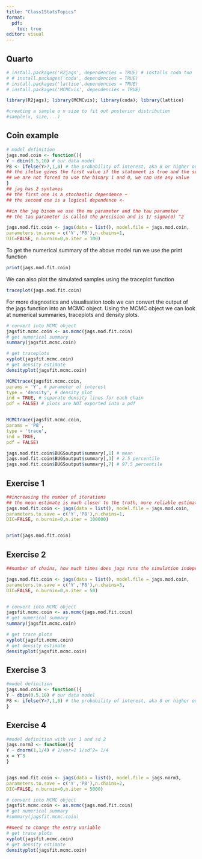 ```yaml
---
title: "Class1StatsTopics"
format:
  pdf:
    toc: true
editor: visual
---
```


## Quarto

```r
# install.packages('R2jags', dependencies = TRUE) # installs coda too
# # install.packages('coda', dependencies = TRUE)
# install.packages('lattice',dependencies = TRUE)
# install.packages('MCMCvis', dependencies = TRUE)
```

```r
library(R2jags); library(MCMCvis); library(coda); library(lattice)
```

```r
#creating a sample o n size to fit out posterior distribution
#sample(x, size,...)

```

## Coin example

```r

# model definition
jags.mod.coin <- function(){
Y ~ dbin(0.5,10) # our data model
P8 <- ifelse(Y>7,1,0) # the probability of interest, aka 8 or higher out of 10
## the ifelse gives the first value if the statement is true and the second value if the statement is false.
## we are not forced to use the binary 1 and 0, we can use any value
}
## jag has 2 syntaxes
## the first one is a stochastic dependence ~
## the second one is a logical dependence <-

##in the jag binom we use the mu parameter and the tau parameter
## the tau parameter is called the precision and is 1/ sigma(σ) ^2

```

```r

jags.mod.fit.coin <- jags(data = list(), model.file = jags.mod.coin,
parameters.to.save = c('Y','P8'),n.chains=1,
DIC=FALSE, n.burnin=0,n.iter = 100)

```
To get the numerical summary of the above model run we use the print function
```r

print(jags.mod.fit.coin)

```
We can also plot the simulated samples using the traceplot function
```r

traceplot(jags.mod.fit.coin)

```
For more diagnostics and visualisation tools we can convert the output of the jags function into an MCMC
object. Using the MCMC object we can look at numerical summaries, traceplots and density plots.
```r

# convert into MCMC object
jagsfit.mcmc.coin <- as.mcmc(jags.mod.fit.coin)
# get numerical summary
summary(jagsfit.mcmc.coin)

```

```r

# get traceplots
xyplot(jagsfit.mcmc.coin)
# get density estimate
densityplot(jagsfit.mcmc.coin)

```

```r

MCMCtrace(jagsfit.mcmc.coin,
params = 'Y', # parameter of interest
type = 'density', # density plot
ind = TRUE, # separate density lines for each chain
pdf = FALSE) # plots are NOT exported into a pdf


MCMCtrace(jagsfit.mcmc.coin,
params = 'P8',
type = 'trace',
ind = TRUE,
pdf = FALSE)

```

```r

jags.mod.fit.coin$BUGSoutput$summary[,1] # mean
jags.mod.fit.coin$BUGSoutput$summary[,3] # 2.5 percentile
jags.mod.fit.coin$BUGSoutput$summary[,7] # 97.5 percentile

```
## Exercise 1
```r

##increasing the number of iterations
## the mean estimate is much closer to the truth, more reliable estimates
jags.mod.fit.coin <- jags(data = list(), model.file = jags.mod.coin,
parameters.to.save = c('Y','P8'),n.chains=1,
DIC=FALSE, n.burnin=0,n.iter = 100000)


print(jags.mod.fit.coin)


```
## Exercise 2
```r

##number of chains, how much times does jags runs the simulation independently of each other

jags.mod.fit.coin <- jags(data = list(), model.file = jags.mod.coin,
parameters.to.save = c('Y','P8'),n.chains=3,
DIC=FALSE, n.burnin=0,n.iter = 50)


# convert into MCMC object
jagsfit.mcmc.coin <- as.mcmc(jags.mod.fit.coin)
# get numerical summary
summary(jagsfit.mcmc.coin)

# get trace plots
xyplot(jagsfit.mcmc.coin)
# get density estimate
densityplot(jagsfit.mcmc.coin)

```
## Exercise 3

```r

#model definition
jags.mod.coin <- function(){
Y ~ dbin(0.5,10) # our data model
P8 <- ifelse(Y>7,1,0) # the probability of interest, aka 8 or higher out of 10
}

```

## Exercise 4
```r

#model definition with var 1 and sd 2
jags.norm3 <- function(){
Y ~ dnorm(1,1/4) # 1/var=1 1/sd^2= 1/4
x = Y^3
}


jags.mod.fit.coin <- jags(data = list(), model.file = jags.norm3,
parameters.to.save = c('Y','P8'),n.chains=2,
DIC=FALSE, n.burnin=0,n.iter = 5000)

# convert into MCMC object
jagsfit.mcmc.coin <- as.mcmc(jags.mod.fit.coin)
# get numerical summary
#summary(jagsfit.mcmc.coin)

##need to change the entry variable
# get trace plots
xyplot(jagsfit.mcmc.coin)
# get density estimate
densityplot(jagsfit.mcmc.coin)



```


```r



```


```r



```


```r



```


```r



```


```r



```
